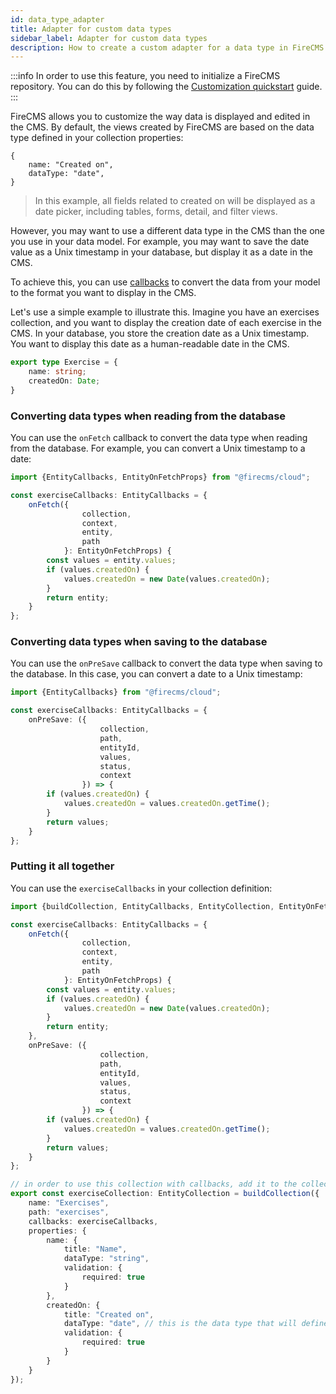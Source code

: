 ```yaml
---
id: data_type_adapter
title: Adapter for custom data types
sidebar_label: Adapter for custom data types
description: How to create a custom adapter for a data type in FireCMS
---
```


:::info
In order to use this feature, you need to initialize a FireCMS repository. You can do this by following the
[Customization quickstart](../cloud_quickstart.mdx) guide.
:::

FireCMS allows you to customize the way data is displayed and edited in the CMS. By default, the views created by
FireCMS are based on the data type defined in your collection properties:

```json5
{
    name: "Created on",
    dataType: "date",
}
```
> In this example, all fields related to created on will be displayed as a date picker, including tables,
> forms, detail, and filter views.

However, you may want to use a different data type in the CMS than the one you use in your data model. For example, you
may want to save the date value as a Unix timestamp in your database, but display it as a date in the CMS.

To achieve this, you can use [callbacks](../collections/callbacks) to convert the data from your model to the format
you want to display in the CMS.

Let's use a simple example to illustrate this. Imagine you have an exercises collection, and you want to display the
creation date of each exercise in the CMS. In your database, you store the creation date as a Unix timestamp. You want
to display this date as a human-readable date in the CMS.

```typescript
export type Exercise = {
    name: string;
    createdOn: Date;
}
```

### Converting data types when reading from the database

You can use the `onFetch` callback to convert the data type when reading from the database. For example, you can convert
a Unix timestamp to a date:

```typescript
import {EntityCallbacks, EntityOnFetchProps} from "@firecms/cloud";

const exerciseCallbacks: EntityCallbacks = {
    onFetch({
                collection,
                context,
                entity,
                path
            }: EntityOnFetchProps) {
        const values = entity.values;
        if (values.createdOn) {
            values.createdOn = new Date(values.createdOn);
        }
        return entity;
    }
};
```

### Converting data types when saving to the database

You can use the `onPreSave` callback to convert the data type when saving to the database. In this case,
you can convert a date to a Unix timestamp:

```typescript
import {EntityCallbacks} from "@firecms/cloud";

const exerciseCallbacks: EntityCallbacks = {
    onPreSave: ({
                    collection,
                    path,
                    entityId,
                    values,
                    status,
                    context
                }) => {
        if (values.createdOn) {
            values.createdOn = values.createdOn.getTime();
        }
        return values;
    }
};
```

### Putting it all together

You can use the `exerciseCallbacks` in your collection definition:

```typescript
import {buildCollection, EntityCallbacks, EntityCollection, EntityOnFetchProps} from "@firecms/cloud";

const exerciseCallbacks: EntityCallbacks = {
    onFetch({
                collection,
                context,
                entity,
                path
            }: EntityOnFetchProps) {
        const values = entity.values;
        if (values.createdOn) {
            values.createdOn = new Date(values.createdOn);
        }
        return entity;
    },
    onPreSave: ({
                    collection,
                    path,
                    entityId,
                    values,
                    status,
                    context
                }) => {
        if (values.createdOn) {
            values.createdOn = values.createdOn.getTime();
        }
        return values;
    }
};

// in order to use this collection with callbacks, add it to the collection definitions in the main app configuration
export const exerciseCollection: EntityCollection = buildCollection({
    name: "Exercises",
    path: "exercises",
    callbacks: exerciseCallbacks,
    properties: {
        name: {
            title: "Name",
            dataType: "string",
            validation: {
                required: true
            }
        },
        createdOn: {
            title: "Created on",
            dataType: "date", // this is the data type that will define the created views
            validation: {
                required: true
            }
        }
    }
});
```

